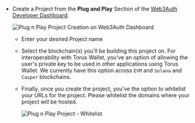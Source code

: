 - Create a Project from the **Plug and Play** Section of the [Web3Auth Developer Dashboard](https://dashboard.web3auth.io/).

  ![Plug n Play Project Creation on Web3Auth Dashboard](/contents/guides/set-up-web3auth-dashboard/plugnplay-project.png)

  - Enter your desired Project name
  - Select the blockchain(s) you'll be building this project on. For interoperability with Torus Wallet, you've an option of allowing the user's
    private key to be used in other applications using Torus Wallet. We currently have this option across `EVM` and `Solana` and `Casper` blockchains.

  - Finally, once you create the project, you've the option to whitelist your URLs for the project. Please whitelist the domains where your project
    will be hosted.

    ![Plug n Play Project - Whitelist](/contents/guides/set-up-web3auth-dashboard/plugnplay-whitelist.png)
